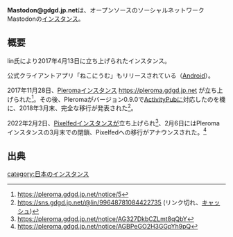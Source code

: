{{小文字}}
{{Infobox instance
| Name          = Mastodon@gdgd.jp.net
| Domain        = <nowiki>https://sns.gdgd.jp.net</nowiki> (サービス終了)<br>https://pleroma.gdgd.jp.net (サービス終了予定の[[Pleroma]]インスタンス)<br>https://pixelfed.gdgd.jp.net (後継の[[Pixelfed]]インスタンス)
| Admin         = lin(@lin@pixelfed.gdgd.jp.net)
| Country       = 日本
| Start         = 2017年4月13日
}}'''Mastodon@gdgd.jp.net'''は、オープンソースのソーシャルネットワークMastodonの[[インスタンス]]。

==概要==
lin氏により2017年4月13日に立ち上げられたインスタンス。

公式クライアントアプリ「ねこにうむ」もリリースされている（[https://play.google.com/store/apps/details?id=com.apps.nekonium Android]）。

2017年11月28日、[[Pleroma]]インスタンス https://pleroma.gdgd.jp.net が立ち上げられた<ref>https://pleroma.gdgd.jp.net/notice/5</ref>。その後、Pleromaがバージョン0.9.0で[[ActivityPub]]に対応したのを機に、2018年3月末、完全な移行が発表された<ref>https://sns.gdgd.jp.net/@lin/99648781084422735 (リンク切れ、[https://mstdn.jp/web/statuses/99759271164978946 キャッシュ])</ref>。

2022年2月2日、[[Pixelfed]]インスタンスが立ち上げられ<ref>https://pleroma.gdgd.jp.net/notice/AG327DkbCZLmt8qQbY</ref>、2月6日にはPleromaインスタンスの3月末での閉鎖、Pixelfedへの移行がアナウンスされた。<ref>https://pleroma.gdgd.jp.net/notice/AGBPeGO2H3GGpYh9pQ</ref>

==出典==
<references />

{{DEFAULTSORT:gdgd}}
[[category:日本のインスタンス]]